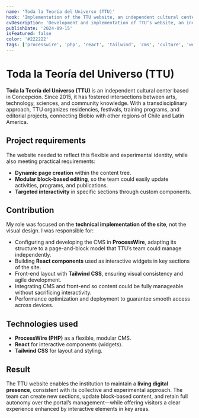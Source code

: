 ```yaml
---
name: 'Toda la Teoría del Universo (TTU)'
hook: 'Implementation of the TTU website, an independent cultural center in Concepción, combining ProcessWire with React widgets and Tailwind CSS layout.'
cvDescription: 'Development and implementation of TTU’s website, an independent cultural center, using ProcessWire CMS, interactive React components, and Tailwind CSS.'
publishDate: '2024-09-15'
isFeatured: false
color: '#222222'
tags: ['processwire', 'php', 'react', 'tailwind', 'cms', 'culture', 'webdev']
---
```


# Toda la Teoría del Universo (TTU)

**Toda la Teoría del Universo (TTU)** is an independent cultural center based in Concepción. Since 2015, it has fostered intersections between arts, technology, sciences, and community knowledge. With a transdisciplinary approach, TTU organizes residencies, festivals, training programs, and editorial projects, connecting Biobío with other regions of Chile and Latin America.  

## Project requirements

The website needed to reflect this flexible and experimental identity, while also meeting practical requirements:  

- **Dynamic page creation** within the content tree.  
- **Modular block-based editing**, so the team could easily update activities, programs, and publications.  
- **Targeted interactivity** in specific sections through custom components.  

## Contribution

My role was focused on the **technical implementation of the site**, not the visual design. I was responsible for:  

- Configuring and developing the CMS in **ProcessWire**, adapting its structure to a page-and-block model that TTU’s team could manage independently.  
- Building **React components** used as interactive widgets in key sections of the site.  
- Front-end layout with **Tailwind CSS**, ensuring visual consistency and agile development.  
- Integrating CMS and front-end so content could be fully manageable without sacrificing interactivity.  
- Performance optimization and deployment to guarantee smooth access across devices.  

## Technologies used

- **ProcessWire (PHP)** as a flexible, modular CMS.  
- **React** for interactive components (widgets).  
- **Tailwind CSS** for layout and styling.  

## Result

The TTU website enables the institution to maintain a **living digital presence**, consistent with its collective and experimental approach. The team can create new sections, update block-based content, and retain full autonomy over the portal’s management—while offering visitors a clear experience enhanced by interactive elements in key areas.  
